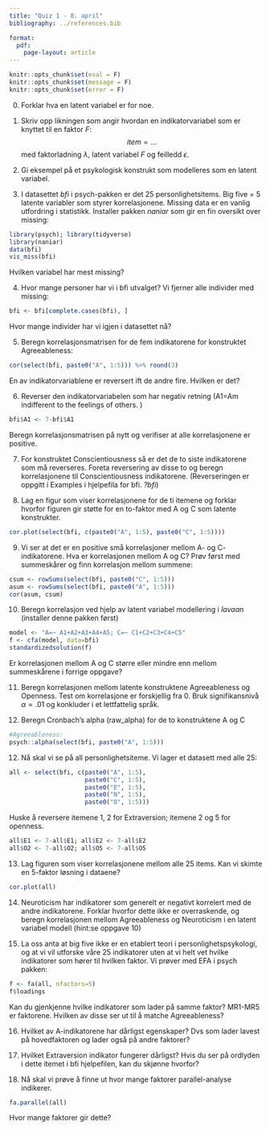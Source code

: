 ```yaml
---
title: "Quiz 1 - 8. april"
bibliography: ../references.bib 

format: 
  pdf:
    page-layout: article
---
```


```r
knitr::opts_chunk$set(eval = F)
knitr::opts_chunk$set(message = F)
knitr::opts_chunk$set(error = F)

```

0. Forklar hva en latent variabel er for noe. 


1.  Skriv opp likningen som angir hvordan en indikatorvariabel som er knyttet til en faktor $F$:  $$item = \ldots$$ med faktorladning $\lambda$, latent variabel $F$ og feilledd $\epsilon$.

2. Gi eksempel på et psykologisk konstrukt som modelleres som en latent variabel. 

3. I datasettet *bfi* i psych-pakken er det 25 personlighetsitems. Big five  = 5 latente variabler som styrer korrelasjonene. Missing data er en vanlig utfordring i statistikk. Installer pakken *naniar* som gir en fin oversikt over missing:
```r
library(psych); library(tidyverse)
library(naniar)
data(bfi)
vis_miss(bfi)
```
Hvilken variabel har mest missing?


4. Hvor mange personer har vi i bfi utvalget?
Vi fjerner alle individer med missing:

```r
bfi <- bfi[complete.cases(bfi), ]
```

Hvor mange individer har vi igjen i datasettet nå?

5.  Beregn korrelasjonsmatrisen for de fem indikatorene for konstruktet Agreeableness:
```r
cor(select(bfi, paste0("A", 1:5))) %>% round(3)
```
En av indikatorvariablene er reversert ift de andre fire. Hvilken er det?

6. Reverser den indikatorvariabelen som har negativ retning (A1=Am indifferent to the feelings of others. )
```r
bfi$A1 <- 7-bfi$A1
```
Beregn korrelasjonsmatrisen på nytt og verifiser at alle korrelasjonene er positive. 

7. For konstruktet Conscientiousness så er det de to siste indikatorene som må reverseres. Foreta reversering av disse to og beregn korrelasjonene til Conscientiousness indikatorene. (Reverseringen er oppgitt i Examples i hjelpefila for bfi. *?bfi*)

8. Lag en figur som viser korrelasjonene for de ti itemene og forklar hvorfor figuren gir støtte for en to-faktor med A og C som latente konstrukter. 

```r
cor.plot(select(bfi, c(paste0("A", 1:5), paste0("C", 1:5))))
```

9. Vi ser at det er en positive små korrelasjoner mellom A- og C- indikatorene. 
Hva er korrelasjonen mellom A og C?
Prøv først med summeskårer og finn korrelasjon mellom summene:
```r
csum <- rowSums(select(bfi, paste0("C", 1:5)))
asum <- rowSums(select(bfi, paste0("A", 1:5)))
cor(asum, csum)
```

10. Beregn korrelasjon ved hjelp av latent variabel modellering i *lavaan* (installer denne pakken først)
```r
model <- "A=~ A1+A2+A3+A4+A5; C=~ C1+C2+C3+C4+C5"
f <- cfa(model, data=bfi)
standardizedsolution(f)
```
Er korrelasjonen mellom A og C større eller mindre enn mellom summeskårene i forrige oppgave?

11. Beregn korrelasjonen mellom latente konstruktene Agreeableness og Openness. Test om korrelasjone er forskjellig fra 0. Bruk signifikansnivå $\alpha=.01$ og konkluder i et lettfattelig språk. 

11. Beregn Cronbach's alpha (raw_alpha) for de to konstruktene A og C
```r
#Agreeableness:
psych::alpha(select(bfi, paste0("A", 1:5)))
```

12. Nå skal vi se på all personlighetsiteme. Vi lager et datasett med alle 25:

```r
all <- select(bfi, c(paste0("A", 1:5),
                     paste0("C", 1:5),
                     paste0("E", 1:5),
                     paste0("N", 1:5),
                     paste0("O", 1:5)))
```
Huske å reversere itemene 1, 2 for Extraversion; itemene 2 og 5 for openness.
```r
all$E1 <- 7-all$E1; all$E2 <- 7-all$E2
all$O2 <- 7-all$O2; all$O5 <- 7-all$O5
```


13.
Lag figuren som viser korrelasjonene mellom alle 25 items. 
Kan vi skimte en 5-faktor løsning i dataene?
```r
cor.plot(all)
```

14. Neuroticism har indikatorer som generelt er negativt korrelert med de andre indikatorene. 
Forklar hvorfor dette ikke er overraskende, og beregn korrelasjonen mellom Agreeableness og Neuroticism i en latent variabel modell
(hint:se oppgave 10)

15. La oss anta at big five ikke er en etablert teori i personlighetspsykologi, og at vi vil utforske våre 25 indikatorer uten at vi helt vet hvilke indikatorer som hører til hvilken faktor. Vi prøver med EFA i psych pakken:
```r
f <- fa(all, nfactors=5)
f$loadings
```
Kan du gjenkjenne hvilke indikatorer som lader på samme faktor? MR1-MR5 er faktorene. Hvilken av disse ser ut til å matche Agreeableness?

16. Hvilket av A-indikatorene har dårligst egenskaper? Dvs som lader lavest på hovedfaktoren og lader også på andre faktorer?

17. Hvilket Extraversion indikator fungerer dårligst?
Hvis du ser på ordlyden i dette itemet i bfi hjelpefilen, kan du skjønne hvorfor?

18. Nå skal vi prøve å finne ut hvor mange faktorer parallel-analyse indikerer. 
```r
fa.parallel(all)
```
Hvor mange faktorer gir dette?




